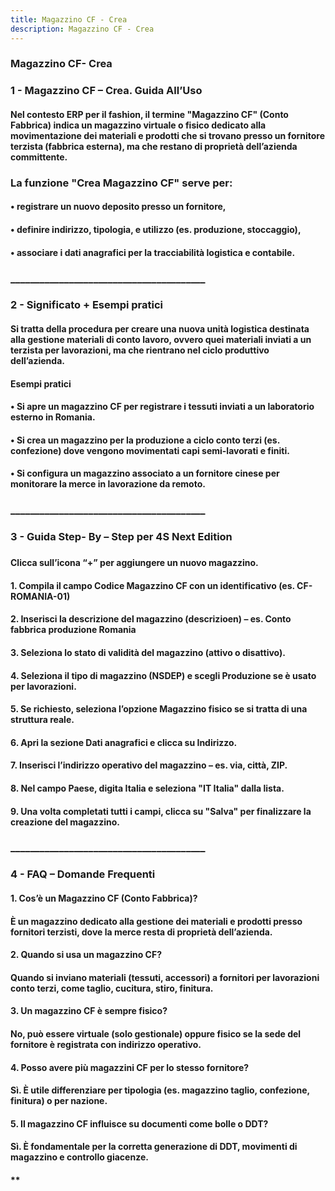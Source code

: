 ```yaml
---
title: Magazzino CF - Crea
description: Magazzino CF - Crea
---
```


### Magazzino CF- Crea&#x20;

### 1 - Magazzino CF – Crea.  Guida All’Uso

#### Nel contesto ERP per il fashion, il termine "Magazzino CF" (Conto Fabbrica) indica un magazzino virtuale o fisico dedicato alla movimentazione dei materiali e prodotti che si trovano presso un fornitore terzista (fabbrica esterna), ma che restano di proprietà dell’azienda committente.

### La funzione "Crea Magazzino CF" serve per:

#### •	registrare un nuovo deposito presso un fornitore,

#### •	definire indirizzo, tipologia, e utilizzo (es. produzione, stoccaggio),

#### •	associare i dati anagrafici per la tracciabilità logistica e contabile.

### \_\_\_\_\_\_\_\_\_\_\_\_\_\_\_\_\_\_\_\_\_\_\_\_\_\_\_\_\_\_\_\_\_\_\_\_\_\_\_\_

### 2 - Significato + Esempi pratici

#### Si tratta della procedura per creare una nuova unità logistica destinata alla gestione materiali di conto lavoro, ovvero quei materiali inviati a un terzista per lavorazioni, ma che rientrano nel ciclo produttivo dell’azienda.

#### &#x20;Esempi pratici

#### •	Si apre un magazzino CF per registrare i tessuti inviati a un laboratorio esterno in Romania.

#### •	Si crea un magazzino per la produzione a ciclo conto terzi (es. confezione) dove vengono movimentati capi semi-lavorati e finiti.

#### •	Si configura un magazzino associato a un fornitore cinese per monitorare la merce in lavorazione da remoto.

### \_\_\_\_\_\_\_\_\_\_\_\_\_\_\_\_\_\_\_\_\_\_\_\_\_\_\_\_\_\_\_\_\_\_\_\_\_\_\_\_

### 3 - Guida Step- By – Step per 4S Next Edition

### &#x20;

#### Clicca sull’icona “+” per aggiungere un nuovo magazzino.

#### 1.	Compila il campo Codice Magazzino CF  con un identificativo (es. CF-ROMANIA-01)

#### 2.	Inserisci la descrizione del magazzino (descrizioen) – es. Conto fabbrica produzione Romania

#### 3.	Seleziona lo stato di validità del magazzino (attivo o disattivo).

#### 4.	Seleziona il tipo di magazzino (NSDEP) e scegli Produzione se è usato per lavorazioni.

#### 5.	Se richiesto, seleziona l’opzione Magazzino fisico se si tratta di una struttura reale.

#### 6.	Apri la sezione Dati anagrafici e clicca su Indirizzo.

#### 7.	Inserisci l’indirizzo operativo del magazzino – es. via, città, ZIP.

#### 8.	Nel campo Paese, digita Italia e seleziona "IT Italia" dalla lista.

#### 9.	Una volta completati tutti i campi, clicca su "Salva" per finalizzare la creazione del magazzino.

### \_\_\_\_\_\_\_\_\_\_\_\_\_\_\_\_\_\_\_\_\_\_\_\_\_\_\_\_\_\_\_\_\_\_\_\_\_\_\_\_

### 4 - FAQ – Domande Frequenti

#### 1. Cos’è un Magazzino CF (Conto Fabbrica)?

#### È un magazzino dedicato alla gestione dei materiali e prodotti presso fornitori terzisti, dove la merce resta di proprietà dell’azienda.

#### 2. Quando si usa un magazzino CF?

#### Quando si inviano materiali (tessuti, accessori) a fornitori per lavorazioni conto terzi, come taglio, cucitura, stiro, finitura.

#### 3. Un magazzino CF è sempre fisico?

#### No, può essere virtuale (solo gestionale) oppure fisico se la sede del fornitore è registrata con indirizzo operativo.

#### 4. Posso avere più magazzini CF per lo stesso fornitore?

#### Sì. È utile differenziare per tipologia (es. magazzino taglio, confezione, finitura) o per nazione.

#### 5. Il magazzino CF influisce su documenti come bolle o DDT?

#### Sì. È fondamentale per la corretta generazione di DDT, movimenti di magazzino e controllo giacenze.

#### \*\*